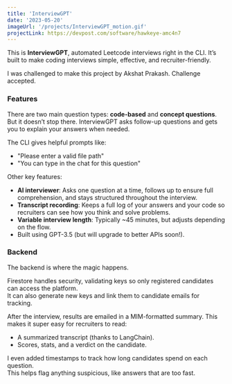 ```yaml
---
title: 'InterviewGPT'
date: '2023-05-20'
imageUrl: '/projects/InterviewGPT_motion.gif'
projectLink: https://devpost.com/software/hawkeye-amc4n7
---
```


This is **InterviewGPT**, automated Leetcode interviews right in the CLI.
It’s built to make coding interviews simple, effective, and recruiter-friendly.

I was challenged to make this project by Akshat Prakash. Challenge accepted.

### Features

There are two main question types: **code-based** and **concept questions**.
But it doesn’t stop there. InterviewGPT asks follow-up questions and gets you to explain your answers when needed.

The CLI gives helpful prompts like:

-   "Please enter a valid file path"
-   "You can type in the chat for this question"

Other key features:

-   **AI interviewer**: Asks one question at a time, follows up to ensure full comprehension, and stays structured throughout the interview.
-   **Transcript recording**: Keeps a full log of your answers and your code so recruiters can see how you think and solve problems.
-   **Variable interview length**: Typically ~45 minutes, but adjusts depending on the flow.
-   Built using GPT-3.5 (but will upgrade to better APIs soon!).

### Backend

The backend is where the magic happens.

Firestore handles security, validating keys so only registered candidates can access the platform.  
It can also generate new keys and link them to candidate emails for tracking.

After the interview, results are emailed in a MIM-formatted summary.
This makes it super easy for recruiters to read:

-   A summarized transcript (thanks to LangChain).
-   Scores, stats, and a verdict on the candidate.

I even added timestamps to track how long candidates spend on each question.  
This helps flag anything suspicious, like answers that are too fast.
